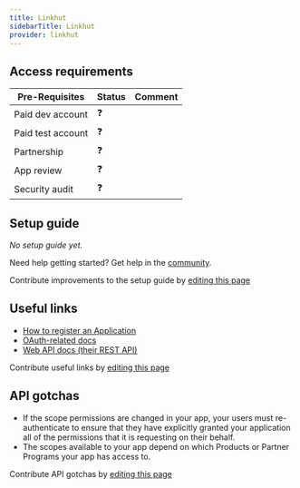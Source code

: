 ```yaml
---
title: Linkhut
sidebarTitle: Linkhut
provider: linkhut
---
```




<Overview />
<PreBuiltTooling />
<PreBuiltUseCases />

## Access requirements
| Pre-Requisites | Status | Comment|
| - | - | - |
| Paid dev account | ❓ |  |
| Paid test account | ❓ |  |
| Partnership | ❓ | |
| App review | ❓ |  |
| Security audit | ❓ | |


## Setup guide

_No setup guide yet._

<Tip>Need help getting started? Get help in the [community](https://nango.dev/slack).</Tip>

<Note>Contribute improvements to the setup guide by [editing this page](https://github.com/nangohq/nango/tree/master/docs-v2/integrations/all/linkhut.mdx)</Note>


## Useful links

-   [How to register an Application](https://ln.ht/_/login)
-   [OAuth-related docs](https://docs.linkhut.org/overview.html#oauth-applications)
-   [Web API docs (their REST API)](https://docs.linkhut.org/posts.html#content)

<Note>Contribute useful links by [editing this page](https://github.com/nangohq/nango/tree/master/docs-v2/integrations/all/linkhut.mdx)</Note>

## API gotchas

-   If the scope permissions are changed in your app, your users must re-authenticate to ensure that they have explicitly granted your application all of the permissions that it is requesting on their behalf.
-   The scopes available to your app depend on which Products or Partner Programs your app has access to.

<Note>Contribute API gotchas by [editing this page](https://github.com/nangohq/nango/tree/master/docs-v2/integrations/all/linkhut.mdx)</Note>
